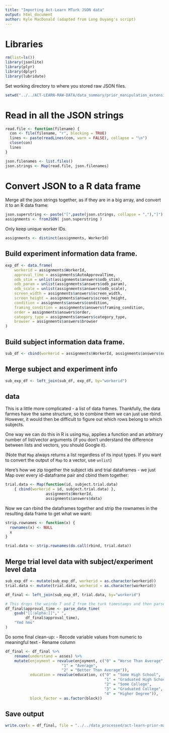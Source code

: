 ```yaml
---
title: "Importing Act-Learn MTurk JSON data"
output: html_document
author: Kyle MacDonald (adapted from Long Ouyang's script)
---
```


# Libraries

```r
rm(list=ls())
library(jsonlite)
library(plyr)
library(dplyr)
library(lubridate)
```

Set working directory to where you stored raw JSON files.

```r
setwd("../../ACT-LEARN-RAW-DATA/data_summary/prior_manipulation_extension/")
```

# Read in all the JSON strings

```r
read.file <- function(filename) {
  con <- file(filename, "r", blocking = TRUE)
  lines <- paste(readLines(con, warn = FALSE), collapse = "\n")
  close(con)
  lines
}

json.filenames <- list.files()
json.strings <- Map(read.file, json.filenames)
```

# Convert JSON to a R data frame

Merge all the json strings together, as if they are in a big array, and convert it to an R data frame:

```r
json.superstring <- paste("[",paste(json.strings, collapse = ","),"]")
assignments <- fromJSON( json.superstring )
```

Only keep unique worker IDs.

```r
assignments <- distinct(assignments, WorkerId)
```

## Build experiment information data frame.

```r
exp_df <- data.frame(
    workerid = assignments$WorkerId, 
    approval_time = assignments$AutoApprovalTime,
    odb_stim = unlist(assignments$answers$odb_stim),
    odb_param = unlist(assignments$answers$odb_param),
    odb_scale = unlist(assignments$answers$odb_scale),
    screen_width = assignments$answers$screen_width,
    screen_height = assignments$answers$screen_height,
    condition = assignments$answers$condition,
    framing_condition = assignments$answers$framing_condition,
    order = assignments$answers$order,
    category_type = assignments$answers$category_type,
    browser = assignments$answers$browser
)
```

## Build subject information data frame.

```r
sub_df <- cbind(workerid = assignments$WorkerId, assignments$answers$subj_data)
```

## Merge subject and experiment info

```r
sub_exp_df <- left_join(sub_df, exp_df, by="workerid")
```

## data

This is a little more complicated - a list of data frames. Thankfully, the data farmes have the same structure, so to combine them we can just use rbind. However, it would then be difficult to figure out which rows belong to which subjects.

One way we can do this in R is using `Map`, applies a function and an arbitrary number of list/vector arguments (if you don't understand the difference between lists and vectors, you should Google it).

(Note that `Map` always returns a list regardless of its input types. If you want to convert the output of `Map` to a vector, use `unlist`)

Here's how we zip together the subject ids and trial dataframes - we just Map over every id-dataframe pair and cbind them together:

```r
trial.data <- Map(function(id, subject.trial.data) 
    { cbind(workerid = id, subject.trial.data) },
                  assignments$WorkerId,
                  assignments$answers$data)
```

Now we can rbind the dataframes together and strip the rownames in the resulting data frame to get what we want:

```r
strip.rownames <- function(x) {
  rownames(x) <- NULL
  x
}

trial.data <- strip.rownames(do.call(rbind, trial.data))
```

## Merge trial level data with subject/experiment level data

```r
sub_exp_df <- mutate(sub_exp_df, workerid = as.character(workerid))
trial.data <- mutate(trial.data, workerid = as.character(workerid))

df_final <- left_join(sub_exp_df, trial.data, by="workerid")
```


```r
# This drops the weirdo T and Z from the turk timestamps and then parses them into seconds time 0 (some UTC standard)
df_final$approval_time <- parse_date_time(
    gsub("[[:alpha:]]"," ", 
         df_final$approval_time),
    "Ymd hms"
)
```

Do some final clean-up:
- Recode variable values from numeric to meaningful text
- Rename column 

```r
df_final <- df_final %>%
    rename(understand = asses) %>%
    mutate(enjoyment = revalue(enjoyment, c("0" = "Worse Than Average",
                         "1" = "Average",
                         "2" = "Better Than Average")),
           education = revalue(education, c("0" = "Some High School",
                                            "1" = "Graduated High School",
                                            "2" = "Some College",
                                            "3" = "Graduated College",
                                            "4" = "Higher Degree")),
           block_factor = as.factor(block))
```

## Save output 

```r
write.csv(x = df_final, file = "../../data_processed/act-learn-prior-manip.csv", row.names=F)
```
